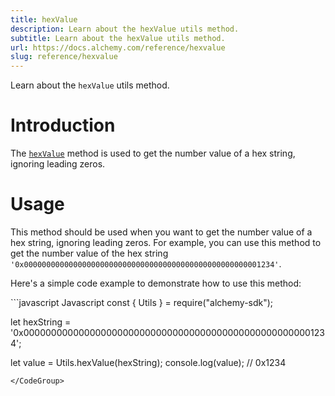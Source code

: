```yaml
---
title: hexValue
description: Learn about the hexValue utils method.
subtitle: Learn about the hexValue utils method.
url: https://docs.alchemy.com/reference/hexvalue
slug: reference/hexvalue
---
```


Learn about the `hexValue` utils method.

# Introduction

The [`hexValue`](https://docs.ethers.org/v5/api/utils/bytes/#utils-hexValue) method is used to get the number value of a hex string, ignoring leading zeros.

# Usage

This method should be used when you want to get the number value of a hex string, ignoring leading zeros. For example, you can use this method to get the number value of the hex string `'0x00000000000000000000000000000000000000000000000000001234'`.

Here's a simple code example to demonstrate how to use this method:

<CodeGroup>
  ```javascript Javascript
  const { Utils } = require("alchemy-sdk");

  let hexString = '0x00000000000000000000000000000000000000000000000000001234';

  let value = Utils.hexValue(hexString); 
  console.log(value); // 0x1234
  ```
</CodeGroup>
